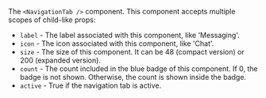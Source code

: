 The `<NavigationTab />` component. This component accepts multiple scopes of child-like props:

* `label` - The label associated with this component, like 'Messaging'.
* `icon` - The icon associated with this component, like 'Chat'.
* `size` - The size of this component. It can be 48 (compact version) or 200 (expanded version). 
* `count` - The count included in the blue badge of this component. If 0, the badge is not shown. Otherwise, the count is shown inside the badge.
* `active` - True if the navigation tab is active.

